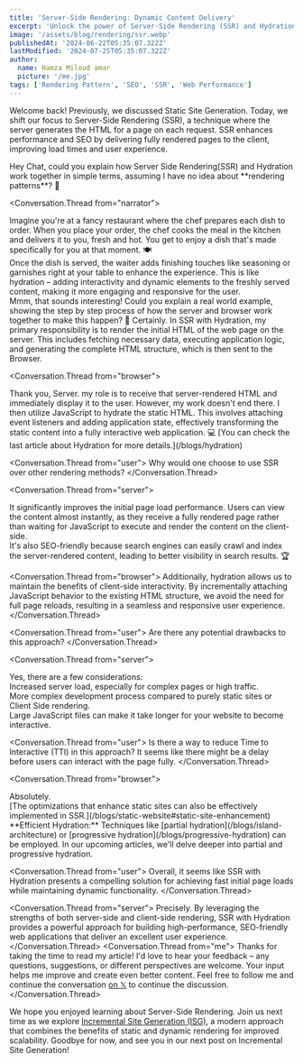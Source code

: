 ```yaml
---
title: 'Server-Side Rendering: Dynamic Content Delivery'
excerpt: 'Unlock the power of Server-Side Rendering (SSR) and Hydration for lightning-fast web pages, improved SEO, and seamless user interactions.'
image: '/assets/blog/rendering/ssr.webp'
publishedAt: '2024-06-22T05:35:07.322Z'
lastModified: '2024-07-25T05:35:07.322Z'
author:
  name: Hamza Miloud amar
  picture: '/me.jpg'
tags: ['Rendering Pattern', 'SEO', 'SSR', 'Web Performance']
---
```


Welcome back! Previously, we discussed Static Site Generation. Today, we shift our focus to Server-Side Rendering (SSR), a technique where the server generates the HTML for a page on each request. SSR enhances performance and SEO by delivering fully rendered pages to the client, improving load times and user experience.

<Conversation>
  <Conversation.Thread from="user">
  Hey Chat, could you explain how Server Side Rendering(SSR) and Hydration work together in simple terms, assuming I have no idea about **rendering patterns**? 🤔
  </Conversation.Thread>

<Conversation.Thread from="narrator">
  <div>
    Imagine you're at a fancy restaurant where the chef prepares each
    dish to order. When you place your order, the chef cooks the meal
    in the kitchen and delivers it to you, fresh and hot. You get to
    enjoy a dish that's made specifically for you at that moment. 🍽️
  </div>
  <div>
    Once the dish is served, the waiter adds finishing touches like
    seasoning or garnishes right at your table to enhance the
    experience. This is like hydration – adding interactivity and
    dynamic elements to the freshly served content, making it more
    engaging and responsive for the user.
  </div>
</Conversation.Thread>
<Conversation.Thread from="user">
  Mmm, that sounds interesting! Could you explain a real world
  example, showing the step by step process of how the server and
  browser work together to make this happen? 🤔
</Conversation.Thread>
<Conversation.Thread from="server">
  Certainly. In SSR with Hydration, my primary responsibility is to
  render the initial HTML of the web page on the server. This includes
  fetching necessary data, executing application logic, and generating
  the complete HTML structure, which is then sent to the Browser.
</Conversation.Thread>

<Conversation.Thread from="browser">
  <div>
    Thank you, Server. my role is to receive that server-rendered HTML
    and immediately display it to the user. However, my work doesn't
    end there. I then utilize JavaScript to hydrate the static HTML.
    This involves attaching event listeners and adding application
    state, effectively transforming the static content into a fully
    interactive web application. 💻 [You can check the last article
    about Hydration for more details.](/blogs/hydration)
  </div>
</Conversation.Thread>

<Conversation.Thread from="user">
  Why would one choose to use SSR over other rendering methods?
</Conversation.Thread>

<Conversation.Thread from="server">
  <div>
    It significantly improves the initial page load performance. Users
    can view the content almost instantly, as they receive a fully
    rendered page rather than waiting for JavaScript to execute and
    render the content on the client-side.
  </div>
  <div>
    It's also SEO-friendly because search engines can easily crawl and
    index the server-rendered content, leading to better visibility in
    search results. 🏆
  </div>
</Conversation.Thread>

<Conversation.Thread from="browser">
  Additionally, hydration allows us to maintain the benefits of
  client-side interactivity. By incrementally attaching JavaScript
  behavior to the existing HTML structure, we avoid the need for full
  page reloads, resulting in a seamless and responsive user
  experience.
</Conversation.Thread>

<Conversation.Thread from="user">
  Are there any potential drawbacks to this approach?
</Conversation.Thread>

<Conversation.Thread from="server">
  <div>Yes, there are a few considerations:</div>
  <div>
    Increased server load, especially for complex pages or high
    traffic.
  </div>
  <div>
    More complex development process compared to purely static sites
    or Client Side rendering.
  </div>
  <div>
    Large JavaScript files can make it take longer for your website to
    become interactive.
  </div>
</Conversation.Thread>

<Conversation.Thread from="user">
  Is there a way to reduce Time to Interactive (TTI) in this approach?
  It seems like there might be a delay before users can interact with
  the page fully.
</Conversation.Thread>

<Conversation.Thread from="browser">
  <div>Absolutely.</div>
  <div>
    [The optimizations that enhance static sites can also be
    effectively implemented in
    SSR.](/blogs/static-website#static-site-enhancement)
  </div>
  <div>
    **Efficient Hydration:** Techniques like [partial
    hydration](/blogs/island-architecture) or [progressive
    hydration](/blogs/progressive-hydration) can be employed. In our
    upcoming articles, we'll delve deeper into partial and progressive
    hydration.
  </div>
</Conversation.Thread>

<Conversation.Thread from="user">
  Overall, it seems like SSR with Hydration presents a compelling
  solution for achieving fast initial page loads while maintaining
  dynamic functionality.
</Conversation.Thread>

  <Conversation.Thread from="server">
    Precisely. By leveraging the strengths of both server-side and
    client-side rendering, SSR with Hydration provides a powerful
    approach for building high-performance, SEO-friendly web
    applications that deliver an excellent user experience.
  </Conversation.Thread>
<Conversation.Thread from="me">
  Thanks for taking the time to read my article! I'd love to hear your
  feedback – any questions, suggestions, or different perspectives are
  welcome. Your input helps me improve and create even better content.
  Feel free to follow me and continue the conversation [on
  𝕏](https://x.com/HamzaMiloudAma1) to continue the discussion.
</Conversation.Thread>
</Conversation>

We hope you enjoyed learning about Server-Side Rendering. Join us next time as we explore [Incremental Site Generation (ISG)](/blogs/increment-site-generation), a modern approach that combines the benefits of static and dynamic rendering for improved scalability. Goodbye for now, and see you in our next post on Incremental Site Generation!
